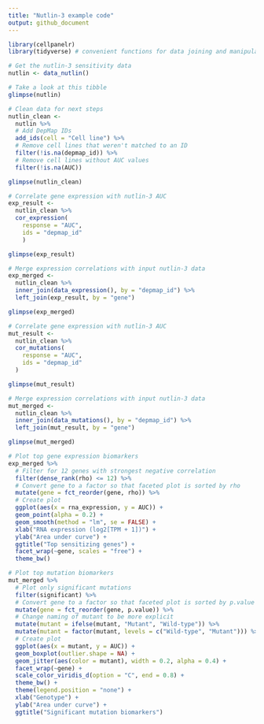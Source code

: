 ```yaml
---
title: "Nutlin-3 example code"
output: github_document
---
```


```r
library(cellpanelr)
library(tidyverse) # convenient functions for data joining and manipulation
```

```r
# Get the nutlin-3 sensitivity data
nutlin <- data_nutlin()

# Take a look at this tibble
glimpse(nutlin)
```

```r
# Clean data for next steps
nutlin_clean <-
  nutlin %>%
  # Add DepMap IDs
  add_ids(cell = "Cell line") %>%
  # Remove cell lines that weren't matched to an ID
  filter(!is.na(depmap_id)) %>%
  # Remove cell lines without AUC values
  filter(!is.na(AUC))

glimpse(nutlin_clean)
```

```r
# Correlate gene expression with nutlin-3 AUC
exp_result <- 
  nutlin_clean %>%
  cor_expression(
    response = "AUC",
    ids = "depmap_id"
    )

glimpse(exp_result)

# Merge expression correlations with input nutlin-3 data
exp_merged <- 
  nutlin_clean %>%
  inner_join(data_expression(), by = "depmap_id") %>%
  left_join(exp_result, by = "gene")

glimpse(exp_merged)
```

```r
# Correlate gene expression with nutlin-3 AUC
mut_result <- 
  nutlin_clean %>%
  cor_mutations(
    response = "AUC",
    ids = "depmap_id"
  )

glimpse(mut_result)

# Merge expression correlations with input nutlin-3 data
mut_merged <- 
  nutlin_clean %>%
  inner_join(data_mutations(), by = "depmap_id") %>%
  left_join(mut_result, by = "gene")

glimpse(mut_merged)
```

```r
# Plot top gene expression biomarkers
exp_merged %>%
  # Filter for 12 genes with strongest negative correlation
  filter(dense_rank(rho) <= 12) %>%
  # Convert gene to a factor so that faceted plot is sorted by rho
  mutate(gene = fct_reorder(gene, rho)) %>%
  # Create plot
  ggplot(aes(x = rna_expression, y = AUC)) +
  geom_point(alpha = 0.2) +
  geom_smooth(method = "lm", se = FALSE) +
  xlab("RNA expression (log2[TPM + 1])") +
  ylab("Area under curve") +
  ggtitle("Top sensitizing genes") +
  facet_wrap(~gene, scales = "free") +
  theme_bw()

# Plot top mutation biomarkers
mut_merged %>%
  # Plot only significant mutations
  filter(significant) %>%
  # Convert gene to a factor so that faceted plot is sorted by p.value
  mutate(gene = fct_reorder(gene, p.value)) %>%
  # Change naming of mutant to be more explicit
  mutate(mutant = ifelse(mutant, "Mutant", "Wild-type")) %>%
  mutate(mutant = factor(mutant, levels = c("Wild-type", "Mutant"))) %>%
  # Create plot
  ggplot(aes(x = mutant, y = AUC)) +
  geom_boxplot(outlier.shape = NA) +
  geom_jitter(aes(color = mutant), width = 0.2, alpha = 0.4) +
  facet_wrap(~gene) +
  scale_color_viridis_d(option = "C", end = 0.8) +
  theme_bw() +
  theme(legend.position = "none") +
  xlab("Genotype") +
  ylab("Area under curve") +
  ggtitle("Significant mutation biomarkers")

```